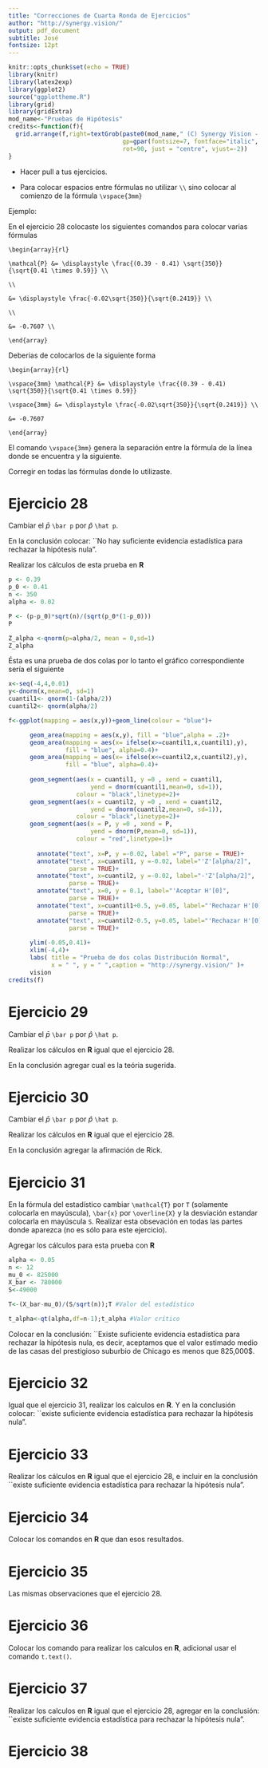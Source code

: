 ```yaml
---
title: "Correcciones de Cuarta Ronda de Ejercicios"
author: "http://synergy.vision/"
output: pdf_document
subtitle: José
fontsize: 12pt
---
```


```r
knitr::opts_chunk$set(echo = TRUE)
library(knitr)
library(latex2exp)
library(ggplot2)
source("ggplottheme.R")
library(grid)
library(gridExtra)
mod_name<-"Pruebas de Hipótesis"
credits<-function(f){
  grid.arrange(f,right=textGrob(paste0(mod_name," (C) Synergy Vision - 2018"),
                                gp=gpar(fontsize=7, fontface="italic", col="gray75"),
                                rot=90, just = "centre", vjust=-2))
}
```


- Hacer pull a tus ejercicios.

- Para colocar espacios entre fórmulas no utilizar `\\` sino colocar al comienzo de la fórmula `\vspace{3mm}`

Ejemplo:

En el ejercicio 28 colocaste los siguientes comandos para colocar varias fórmulas

`\begin{array}{rl}`

`\mathcal{P} &= \displaystyle \frac{(0.39 - 0.41) \sqrt{350}}{\sqrt{0.41 \times 0.59}} \\`

`\\`

`&= \displaystyle \frac{-0.02\sqrt{350}}{\sqrt{0.2419}} \\`

`\\`

`&= -0.7607 \\`

`\end{array}`

Deberias de colocarlos de la siguiente forma

`\begin{array}{rl}`

`\vspace{3mm} \mathcal{P} &= \displaystyle \frac{(0.39 - 0.41) \sqrt{350}}{\sqrt{0.41 \times 0.59}}`

`\vspace{3mm} &= \displaystyle \frac{-0.02\sqrt{350}}{\sqrt{0.2419}} \\`

`&= -0.7607`

`\end{array}`

El comando `\vspace{3mm}` genera la separación entre la fórmula de la línea donde se encuentra y la siguiente.

Corregir en todas las fórmulas donde lo utilizaste.

# Ejercicio 28

Cambiar el $\bar p$ `\bar p` por $\hat p$ `\hat p`.

En la conclusión colocar:  ``No hay suficiente evidencia estadística para rechazar la hipótesis nula".

Realizar los cálculos de esta prueba en __R__

```r
p <- 0.39
p_0 <- 0.41
n <- 350
alpha <- 0.02

P <- (p-p_0)*sqrt(n)/(sqrt(p_0*(1-p_0)))
P

Z_alpha <-qnorm(p=alpha/2, mean = 0,sd=1)
Z_alpha
```

Ésta es una prueba de dos colas por lo tanto el gráfico correspondiente sería el siguiente

```r
x<-seq(-4,4,0.01)
y<-dnorm(x,mean=0, sd=1)
cuantil1<- qnorm(1-(alpha/2))
cuantil2<- qnorm(alpha/2)

f<-ggplot(mapping = aes(x,y))+geom_line(colour = "blue")+

      geom_area(mapping = aes(x,y), fill = "blue",alpha = .2)+
      geom_area(mapping = aes(x= ifelse(x>=cuantil1,x,cuantil1),y),
                fill = "blue", alpha=0.4)+
      geom_area(mapping = aes(x= ifelse(x<=cuantil2,x,cuantil2),y), 
                fill = "blue", alpha=0.4)+
      
      geom_segment(aes(x = cuantil1, y =0 , xend = cuantil1,
                       yend = dnorm(cuantil1,mean=0, sd=1)),
                   colour = "black",linetype=2)+
      geom_segment(aes(x = cuantil2, y =0 , xend = cuantil2,
                       yend = dnorm(cuantil2,mean=0, sd=1)),
                   colour = "black",linetype=2)+
      geom_segment(aes(x = P, y =0 , xend = P, 
                       yend = dnorm(P,mean=0, sd=1)), 
                   colour = "red",linetype=1)+
      
        annotate("text", x=P, y =-0.02, label ="P", parse = TRUE)+
        annotate("text", x=cuantil1, y =-0.02, label="'Z'[alpha/2]",
                 parse = TRUE)+
        annotate("text", x=cuantil2, y =-0.02, label="-'Z'[alpha/2]",
                 parse = TRUE)+
        annotate("text", x=0, y = 0.1, label="'Aceptar H'[0]",
                 parse = TRUE)+
        annotate("text", x=cuantil1+0.5, y=0.05, label="'Rechazar H'[0]",
                 parse = TRUE)+
        annotate("text", x=cuantil2-0.5, y=0.05, label="'Rechazar H'[0]",
                 parse = TRUE)+
  
      ylim(-0.05,0.41)+
      xlim(-4,4)+
      labs( title = "Prueba de dos colas Distribución Normal",
            x = " ", y = " ",caption = "http://synergy.vision/" )+
      vision 
credits(f)
```

# Ejercicio 29

Cambiar el $\bar p$ `\bar p` por $\hat p$ `\hat p`.

Realizar los cálculos en __R__ igual que el ejercicio 28.

En la conclusión agregar cual es la teória sugerida.

# Ejercicio 30

Cambiar el $\bar p$ `\bar p` por $\hat p$ `\hat p`.

Realizar los cálculos en __R__ igual que el ejercicio 28.

En la conclusión agregar la afirmación de Rick.

# Ejercicio 31

En la fórmula del estadístico cambiar `\mathcal{T}` por `T` (solamente colocarla en mayúscula), `\bar{x}` por `\overline{X}` y la desviación estandar colocarla en mayúscula `S`. Realizar esta obsevación en todas las partes donde aparezca (no es sólo para este ejercicio).

Agregar los cálculos para esta prueba con __R__

```r
alpha <- 0.05
n <- 12
mu_0 <- 825000
X_bar <- 780000
S<-49000

T<-(X_bar-mu_0)/(S/sqrt(n));T #Valor del estadístico

t_alpha<-qt(alpha,df=n-1);t_alpha #Valor crítico
```

Colocar en la conclusión: ``Existe suficiente evidencia estadística para rechazar la hipótesis nula, es decir, aceptamos que el valor estimado medio de las casas del prestigioso suburbio de Chicago es menos que 825,000\$.

# Ejercicio 32

Igual que el ejercicio 31, realizar los calculos en __R__. Y en la conclusión colocar: ``existe suficiente evidencia estadística para rechazar la hipótesis nula".

# Ejercicio 33

Realizar los cálculos en __R__ igual que el ejercicio 28, e incluir en la conclusión ``existe suficiente evidencia estadística para rechazar la hipótesis nula".

# Ejercicio 34

Colocar los comandos en __R__ que dan esos resultados.

# Ejercicio 35

Las mismas observaciones que el ejercicio 28.

# Ejercicio 36

Colocar los comando para realizar los calculos en __R__, adicional usar el comando `t.text()`.

# Ejercicio 37

Realizar los calculos en __R__ igual que el ejercicio 28, agregar en la conclusión: ``existe suficiente evidencia estadística para rechazar la hipótesis nula".

# Ejercicio 38




